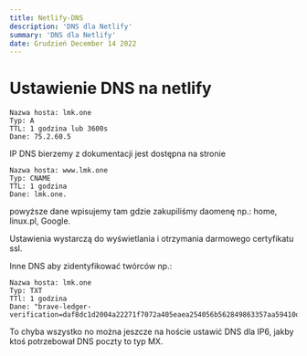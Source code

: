 ```yaml
---
title: Netlify-DNS
description: 'DNS dla Netlify'
summary: 'DNS dla Netlify'
date: Grudzień December 14 2022
---
```


# Ustawienie DNS na netlify

```
Nazwa hosta: lmk.one
Typ: A
TTL: 1 godzina lub 3600s
Dane: 75.2.60.5
```

IP DNS bierzemy z dokumentacji jest dostępna na stronie

```
Nazwa hosta: www.lmk.one
Typ: CNAME	
TTL: 1 godzina	
Dane: lmk.one.
```

powyższe dane wpisujemy tam gdzie zakupiliśmy daomenę np.: home, linux.pl, Google.

Ustawienia wystarczą do wyświetlania i otrzymania darmowego certyfikatu ssl.

Inne DNS aby zidentyfikować twórców np.:

```
Nazwa hosta: lmk.one	
Typ: TXT	
TTl: 1 godzina	
Dane: "brave-ledger-verification=daf8dc1d2004a22271f7072a405eaea254056b562849863357aa59410d874d72"
```

To chyba wszystko no można jeszcze na hoście ustawić DNS dla IP6, jakby ktoś potrzebował DNS poczty to typ MX.
